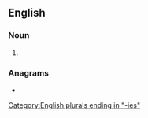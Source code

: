 {{also|hiérarchies}}
==English==

===Noun===
{{head|en|noun form}}

# {{plural of|en|hierarchy}}

===Anagrams===
* {{anagrams|en|a=aceehhiirrs|hierarchise}}

[[Category:English plurals ending in "-ies"]]